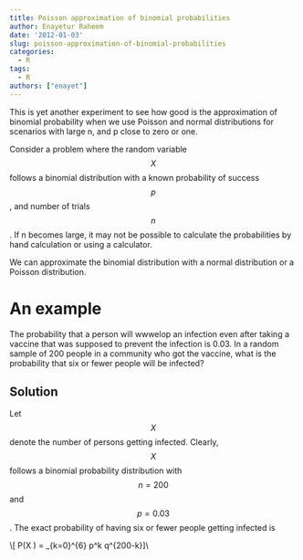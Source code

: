 ```yaml
---
title: Poisson approximation of binomial probabilities
author: Enayetur Raheem
date: '2012-01-03'
slug: poisson-approximation-of-binomial-probabilities
categories:
  - R
tags:
  - R
authors: ["enayet"]
---
```


This is yet another experiment to see how good is the approximation of binomial probability when we use Poisson and normal distributions for scenarios with large n, and p close to zero or one.

Consider a problem where the random variable $$X$$ follows a binomial distribution with a known probability of success $$p$$, and number of trials $$n$$. If n becomes large, it may not be possible to calculate the probabilities by hand calculation or using a calculator.

We can approximate the binomial distribution with a normal distribution or a Poisson distribution.

# An example

The probability that a person will wwwelop an infection even after taking a vaccine that was supposed to prevent the infection is 0.03. In a random sample of 200 people in a community who got the vaccine, what is the probability that six or fewer people will be infected?

## Solution

Let $$X$$ denote the number of persons getting infected. Clearly, $$X$$ follows a binomial probability distribution with $$n=200$$ and $$p = 0.03$$. The exact probability of having six or fewer people getting infected is

\\[
P(X \leq 6) = \sum_{k=0}^{6} \binom{200}{k} p^k q^{200-k}
]\\



